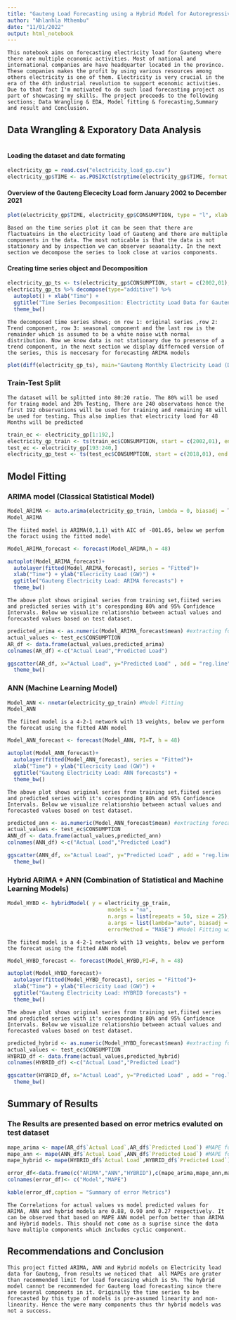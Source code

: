 ```yaml
---
title: "Gauteng Load Forecasting using a Hybrid Model for Autoregressive Integrated Moving Average and Artificial Neural Network"
author: "Nhlanhla Mthembu"
date: "11/01/2022"
output: html_notebook
---
```

```
This notebook aims on forecasting electricity load for Gauteng where there are multiple economic activities. Most of national and international companies are have headquarter located in the province. These companies makes the profit by using various resources among others electricity is one of them. Electricity is very crucial in the era of the 4th industrial revolution to support economic activities. Due to that fact I'm motivated to do such load forecasting project as part of showcasing my skills. The project proceeds to the following sections; Data Wrangling & EDA, Model fitting & forecasting,Summary and result and Conclusion.
```
## Data Wrangling & Exporatory Data Analysis
```
```
#### Loading the dataset  and date formating

```r
electricity_gp = read.csv("electricity_load_gp.csv")
electricity_gp$TIME <- as.POSIXct(strptime(electricity_gp$TIME, format = "%d-%m-%Y", tz = "GMT"))
```

#### Overview of the Gauteng Elececity Load form January 2002 to December 2021
```r

plot(electricity_gp$TIME, electricity_gp$CONSUMPTION, type = "l", xlab = "Time", ylab = "Electricity Load (GW)", main = "Gauteng Monthly Electricity Load")
```
```
Based on the time series plot it can be seen that there are flactuatuins in the electricity load of Gauteng and there are multiple components in the data. The most noticable is that the data is not stationary and by inspection we can observer seaonality. In the next section we decompose the series to look close at varios components.
```

#### Creating time series object and Decomposition

```r
electricity_gp_ts <- ts(electricity_gp$CONSUMPTION, start = c(2002,01), frequency = 12)
electricity_gp_ts %>% decompose(type="additive") %>%
  autoplot() + xlab("Time") +
  ggtitle("Time Series Decomposition: Electrictity Load Data for Gauteng") +
  theme_bw()
```
```
The decomposed time series shows; on row 1: original series ,row 2: Trend component, row 3: seasonal component and the last row is the remainder which is assumed to be a white noise with normal distribution. Now we know data is not stationary due to presense of a trend component, in the next section we display differnced version of the series, this is neccesary for forecasting ARIMA models

```

```r
plot(diff(electricity_gp_ts), main="Gauteng Monthly Electricity Load (Differenced)",xlab="Time", ylab="Electricity Load (GW)")
```
### Train-Test Split 
``` 
The dataset will be splitted into 80:20 ratio. The 80% will be used for traing model and 20% Testing, There are 240 observatons hence the first 192 observations will be used for training and remaining 48 will be used for testing. This also implies that electricity load for 48 Months will be predicted

```

```r
train_ec <- electricity_gp[1:192,]
electricity_gp_train <- ts(train_ec$CONSUMPTION, start = c(2002,01), end = c(2017,12), frequency = 12 )
test_ec <- electricity_gp[193:240,]
electricity_gp_test <- ts(test_ec$CONSUMPTION, start = c(2018,01), end = c(2021,12), frequency = 12 )
```
## Model Fitting

### ARIMA model (Classical Statistical Model)
```r
Model_ARIMA <- auto.arima(electricity_gp_train, lambda = 0, biasadj = T) #Model Fitting
Model_ARIMA
```
```
The fiited model is ARIMA(0,1,1) with AIC of -801.05, below we perfom the foract using the fitted model
```
```r
Model_ARIMA_forecast <- forecast(Model_ARIMA,h = 48)
```

```r
autoplot(Model_ARIMA_forecast)+
  autolayer(fitted(Model_ARIMA_forecast), series = "Fitted")+
  xlab("Time") + ylab("Elecricity Load (GW)") +
  ggtitle("Gauteng Electricity Load: ARIMA forecasts") +
  theme_bw()

```
```
The above plot shows original series from training set,fiited series and predicted series with it's coresponding 80% and 95% Confidence Intervals. Below we visualize relationshio between actual values and forecasted values based on test dataset.
```
```r
predicted_arima <- as.numeric(Model_ARIMA_forecast$mean) #extracting forecasts from the model
actual_values <- test_ec$CONSUMPTION
AR_df <- data.frame(actual_values,predicted_arima) 
colnames(AR_df) <-c("Actual Load","Predicted Load")

ggscatter(AR_df, x="Actual Load", y="Predicted Load" , add = "reg.line", title = "Actual vs Predicted electricity load: ARIMA Model",conf.int = T, cor.coef = T, cor.method = "pearson")+
  theme_bw()
```
### ANN (Machine Learning Model)

```r
Model_ANN <- nnetar(electricity_gp_train) #Model Fitting
Model_ANN
```
```
The fiited model is a 4-2-1 network with 13 weights, below we perform the forecat using the fitted ANN model
```
```r
Model_ANN_forecast <- forecast(Model_ANN, PI=T, h = 48)
```

```r
autoplot(Model_ANN_forecast)+
  autolayer(fitted(Model_ANN_forecast), series = "Fitted")+
  xlab("Time") + ylab("Elecricity Load (GW)") +
  ggtitle("Gauteng Electricity Load: ANN forecasts") +
  theme_bw()

```
```
The above plot shows original series from training set,fiited series and predicted series with it's coresponding 80% and 95% Confidence Intervals. Below we visualize relationshio between actual values and forecasted values based on test dataset.
```
```r
predicted_ann <- as.numeric(Model_ANN_forecast$mean) #extracting forecasts from the model
actual_values <- test_ec$CONSUMPTION
ANN_df <- data.frame(actual_values,predicted_ann) 
colnames(ANN_df) <-c("Actual Load","Predicted Load")

ggscatter(ANN_df, x="Actual Load", y="Predicted Load" , add = "reg.line", title = "Actual vs Predicted electricity load: ANN Model",conf.int = T, cor.coef = T, cor.method = "pearson")+
  theme_bw()
```

### Hybrid ARIMA + ANN (Combination of Statistical and Machine Learning Models)
```r
Model_HYBD <- hybridModel( y = electricity_gp_train,
                                models = "na",
                                n.args = list(repeats = 50, size = 25),
                                a.args = list(lambda="auto", biasadj = TRUE, approximation=FALSE, parallel=F),
                                errorMethod = "MASE") #Model Fitting with 50 iterations

```
```
The fiited model is a 4-2-1 network with 13 weights, below we perform the forecat using the fitted ANN model
```
```r
Model_HYBD_forecast <- forecast(Model_HYBD,PI=F, h = 48)
```

```r
autoplot(Model_HYBD_forecast)+
  autolayer(fitted(Model_HYBD_forecast), series = "Fitted")+
  xlab("Time") + ylab("Elecricity Load (GW)") +
  ggtitle("Gauteng Electricity Load: HYBRID forecasts") +
  theme_bw()

```
```
The above plot shows original series from training set,fiited series and predicted series with it's coresponding 80% and 95% Confidence Intervals. Below we visualize relationshio between actual values and forecasted values based on test dataset.
```
```r
predicted_hybrid <- as.numeric(Model_HYBD_forecast$mean) #extracting forecasts from the model
actual_values <- test_ec$CONSUMPTION
HYBRID_df <- data.frame(actual_values,predicted_hybrid) 
colnames(HYBRID_df) <-c("Actual Load","Predicted Load")

ggscatter(HYBRID_df, x="Actual Load", y="Predicted Load" , add = "reg.line", title = "Actual vs Predicted electricity load: Hybrid Models",conf.int = T, cor.coef = T, cor.method = "pearson")+
  theme_bw()
```

## Summary of Results
### The Results are presented based on error metrics evaluted on test dataset
```r
mape_arima <- mape(AR_df$`Actual Load`,AR_df$`Predicted Load`) #MAPE for ARIMA
mape_ann <- mape(ANN_df$`Actual Load`,ANN_df$`Predicted Load`) #MAPE for ANN
mape_hybrid <- mape(HYBRID_df$`Actual Load`,HYBRID_df$`Predicted Load`) #MAPE for Hybrid

error_df<-data.frame(c("ARIMA","ANN","HYBRID"),c(mape_arima,mape_ann,mape_hybrid)*100)
colnames(error_df)<- c("Model","MAPE")

kable(error_df,caption = "Summary of error Metrics")
```

```
The Correlations for actual values vs model predicted values for ARIMA, ANN and hybrid models are 0.88, 0.90 and 0.27 respectively. It can be observed that based on MAPE ANN model perfom better than ARIMA and Hybrid models. This should not come as a suprise since the data have multiple components which includes cyclic component.

```


## Recommendations and Conclusion
```
This project fitted ARIMA, ANN and Hybrid models on Electricity load data for Gauteng, from results we noticed that  all MAPEs are grater than recommended limit for load forecasing which is 5%. The hybrid model cannot be recommended for Gauteng load forecasting since there are several componets in it. Originally the time series to be forecasted by this type of models is pre-assumed linearity and non-linearity. Hence the were many components thus thr hybrid models was not a success.
```